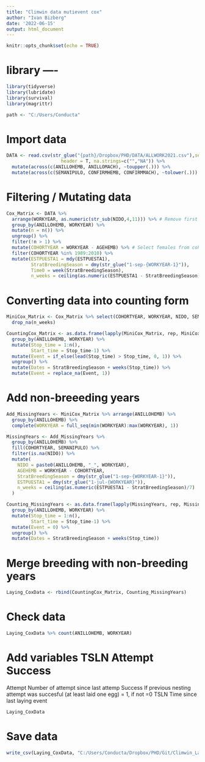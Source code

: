 ```yaml
---
title: "Climwin data mutievent cox"
author: "Ivan Bizberg"
date: '2022-06-15'
output: html_document
---
```


```r
knitr::opts_chunk$set(echo = TRUE)
```

# library ----

```r
library(tidyverse)
library(lubridate)
library(survival)
library(magrittr)

path <- "C:/Users/Conducta"
```

# Import data
```r
DATA <- read.csv(str_glue("{path}/Dropbox/PHD/DATA/ALLWORK2021.csv"),sep =",",
                    header = T, na.strings=c("","NA")) %>% 
  mutate(across(c(ANILLOHEMB, ANILLOMACH), ~toupper(.))) %>% 
  mutate(across(c(SEMANIPULO, CONFIRMHEMB, CONFIRMMACH), ~tolower(.)))
```
# Filtering / Mutating data
```r
Cox_Matrix <- DATA %>% 
  arrange(WORKYEAR, as.numeric(str_sub(NIDO,4,11))) %>% # Remove first renested
  group_by(ANILLOHEMB, WORKYEAR) %>% 
  mutate(n = n()) %>% 
  ungroup() %>% 
  filter(!n > 1) %>% 
  mutate(COHORTYEAR = WORKYEAR - AGEHEMB) %>% # Select females from cohort 1989-2010
  filter(COHORTYEAR %in% 1989:2010) %>% 
  mutate(ESTPUESTA1 = mdy(ESTPUESTA1),
         StratBreedingSeason = dmy(str_glue("1-sep-{WORKYEAR-1}")),
         Time0 = week(StratBreedingSeason),
         n_weeks = ceiling(as.numeric(ESTPUESTA1 - StratBreedingSeason)/7)) 
```

# Converting data into counting form
```r
MiniCox_Matrix <- Cox_Matrix %>% select(COHORTYEAR, WORKYEAR, NIDO, SEMANIPULO, ANILLOHEMB, AGEHEMB, StratBreedingSeason, ESTPUESTA1, n_weeks) %>% 
  drop_na(n_weeks)

CountingCox_Matrix <- as.data.frame(lapply(MiniCox_Matrix, rep, MiniCox_Matrix$n_weeks)) %>% 
  group_by(ANILLOHEMB, WORKYEAR) %>% 
  mutate(Stop_time = 1:n(),
         Start_time = Stop_time-1) %>% 
  mutate(Event = if_else(lead(Stop_time) > Stop_time, 0, 1)) %>% 
  ungroup() %>% 
  mutate(Dates = StratBreedingSeason + weeks(Stop_time)) %>% 
  mutate(Event = replace_na(Event, 1))
```
# Add non-breeeding years
```r
Add_MissingYears <- MiniCox_Matrix %>% arrange(ANILLOHEMB) %>% 
  group_by(ANILLOHEMB) %>% 
  complete(WORKYEAR = full_seq(min(WORKYEAR):max(WORKYEAR), 1))

MissingYears <- Add_MissingYears %>% 
  group_by(ANILLOHEMB) %>% 
  fill(COHORTYEAR, SEMANIPULO) %>% 
  filter(is.na(NIDO)) %>% 
  mutate(
    NIDO = paste0(ANILLOHEMB, "_", WORKYEAR),
    AGEHEMB = WORKYEAR - COHORTYEAR,
    StratBreedingSeason = dmy(str_glue("1-sep-{WORKYEAR-1}")),
    ESTPUESTA1 = dmy(str_glue("1-jul-{WORKYEAR}")),
    n_weeks = ceiling(as.numeric(ESTPUESTA1 - StratBreedingSeason)/7)
  )

Counting_MissingYears <- as.data.frame(lapply(MissingYears, rep, MissingYears$n_weeks)) %>% 
  group_by(ANILLOHEMB, WORKYEAR) %>% 
  mutate(Stop_time = 1:n(),
         Start_time = Stop_time-1) %>% 
  mutate(Event = 0) %>% 
  ungroup() %>% 
  mutate(Dates = StratBreedingSeason + weeks(Stop_time)) 
```
# Merge breeding with non-breeding years
```r
Laying_CoxData <- rbind(CountingCox_Matrix, Counting_MissingYears)
```



# Check data

```r
Laying_CoxData %>% count(ANILLOHEMB, WORKYEAR)
```
# Add variables TSLN Attempt Success
Attempt 	Number of attempt since last attemp
Success 	If previous nesting attempt was succesful (at least laid one egg) = 1, if not =0
TSLN	Time since last laying event

```r
Laying_CoxData
```



# Save data
```r
write_csv(Laying_CoxData, "C:/Users/Conducta/Dropbox/PHD/Git/Climwin_LayingDate/CoxDATA_Laying.csv")

```

